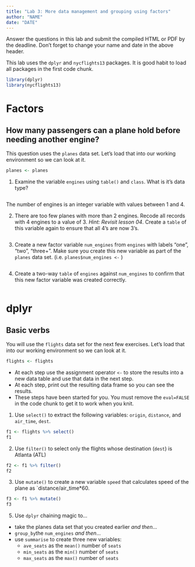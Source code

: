 ```yaml
---
title: "Lab 3: More data management and grouping using factors"
author: "NAME"
date: "DATE"
---
```


Answer the questions in this lab and submit the compiled HTML or PDF by the deadline. Don't forget to change your name and date in the above header. 

This lab uses the `dplyr` and `nycflights13` packages. It is good habit to load all packages in the first code chunk. 

```r
library(dplyr)
library(nycflights13)
```


# Factors

## How many passengers can a plane hold before needing another engine? 
This question uses the `planes` data set. Let's load that into our working environment so we can look at it.
```r
planes <- planes
```


1. Examine the variable `engines` using `table()` and `class`. What is it's data type? 

```r

```

The number of engines is an integer variable with values between 1 and 4. 

2. There are too few planes with more than 2 engines. Recode all records with 4 engines to a value of 3. _Hint: Revisit lesson 04_. Create a `table` of this variable again to ensure that all 4's are now 3's. 

```r

```


3. Create a new factor variable `num_engines` from `engines` with labels "one", "two", "three+". 
Make sure you create this new variable as part of the `planes` data set. (i.e. `planes$num_engines <-` )

```r

```


4. Create a two-way `table` of `engines` against `num_engines` to confirm that this new factor variable was created correctly. 

```r

```


# dplyr

## Basic verbs
You will use the `flights` data set for the next few exercises.  Let's load that into our working environment so we can look at it.
```r
flights <- flights
```

* At each step use the assignment operator `<-` to store the results into a new data table and use that data in the next step. 
* At each step, print out the resulting data frame so you can see the results. 
* These steps have been started for you. You must remove the `eval=FALSE` in the code chunk to get it to work when you knit. 

1. Use `select()` to extract the following variables: `origin`, `distance`, and `air_time`, `dest`. 

```r
f1 <- flights %>% select()
f1
```

2. Use `filter()` to select only the flights whose destination (`dest`) is Atlanta (ATL)

```r
f2 <- f1 %>% filter()
f2
```

3. Use `mutate()` to create a new variable `speed` that calculates speed of the plane as `distance/air_time*60.

```r
f3 <- f1 %>% mutate()
f3
```



5. Use `dplyr` chaining magic to...

* take the planes data set that you created earlier _and then_...
* `group_by`the `num_engines` _and then_...
* use `summarise` to create three new variables: 
    - `ave_seats` as the `mean()` number of `seats`
    - `min_seats` as the `min()` number of `seats`
    - `max_seats` as the `max()` number of `seats`

```r

```

